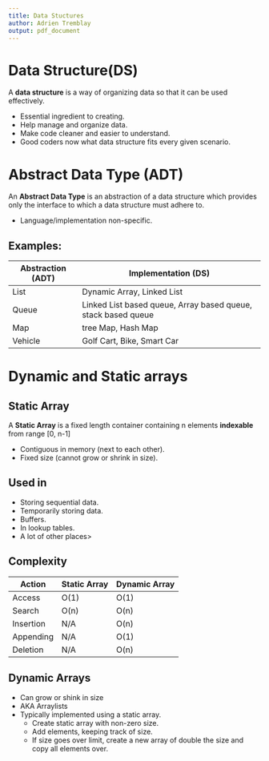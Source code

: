 ```yaml
---
title: Data Stuctures
author: Adrien Tremblay
output: pdf_document
---
```


# Data Structure(DS)

A **data structure** is a way of organizing data so that it can be used effectively. 

* Essential ingredient to creating.
* Help manage and organize data.
* Make code cleaner and easier to understand.
* Good coders now what data structure fits every given scenario.

# Abstract Data Type (ADT)

An **Abstract Data Type** is an abstraction of a data structure which provides only the interface to which a data structure must adhere to.

* Language/implementation non-specific.

## Examples:

Abstraction (ADT) | Implementation (DS)
----- | -----
List | Dynamic Array, Linked List
Queue | Linked List based queue, Array based queue, stack based queue
Map | tree Map, Hash Map
Vehicle | Golf Cart, Bike, Smart Car

# Dynamic and Static arrays

## Static Array

A **Static Array** is a fixed length container containing n elements **indexable** from range [0, n-1]

* Contiguous in memory (next to each other).
* Fixed size (cannot grow or shrink in size).

## Used in

* Storing sequential data.
* Temporarily storing data.
* Buffers.
* In lookup tables.
* A lot of other places>

## Complexity

Action | Static Array | Dynamic Array
----- | ----- | -----
Access | O(1) | O(1)
Search | O(n) | O(n) 
Insertion | N/A | O(n)
Appending | N/A | O(1)
Deletion | N/A | O(n)

## Dynamic Arrays

* Can grow or shink in size
* AKA Arraylists
* Typically implemented using a static array.
  + Create static array with non-zero size.
  + Add elements, keeping track of size.
  + If size goes over limit, create a new array of double the size and copy all elements over.

